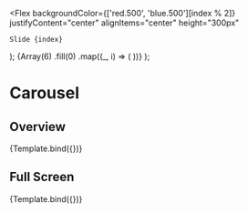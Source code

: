 

<Meta title="Components/Data display/Carousel" component={Carousel} />

  <Flex
    backgroundColor={['red.500', 'blue.500'][index % 2]}
    justifyContent="center"
    alignItems="center"
    height="300px"
  >
    Slide {index}
  </Flex>
);

  <FullHeight>
    <Carousel
      {...args}
      onSlideClick={args.onSlideClick ? action('onSlideClick') : undefined}
    >
      {Array(6)
        .fill(0)
        .map((_, i) => (
          <Slide index={i + 1} key={`slide-${i + 1}`} />
        ))}
    </Carousel>
  </FullHeight>
);

# Carousel

## Overview

<Canvas>
  <Story
    name="Overview"
    args={{
      startIndex: 0,
      onSlideClick: true,
      fullScreen: false,
    }}
  >
    {Template.bind({})}
  </Story>
</Canvas>

## Full Screen

<Canvas>
  <Story
    name="Full screen"
    args={{
      startIndex: 0,
      onSlideClick: true,
      fullScreen: true,
    }}
  >
    {Template.bind({})}
  </Story>
</Canvas>

